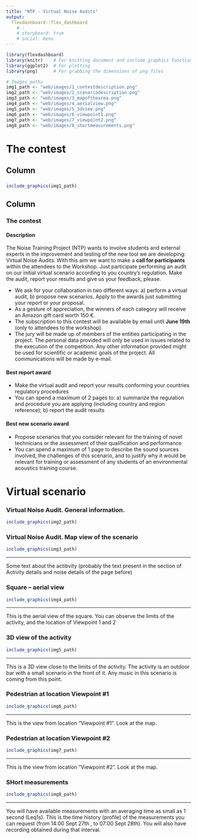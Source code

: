 ```yaml
---
title: "NTP - Virtual Noise Audits"
output: 
  flexdashboard::flex_dashboard
    # :
    # storyboard: true
    # social: menu
---
```


```r
library(flexdashboard)
library(knitr)    # For knitting document and include_graphics function
library(ggplot2)  # For plotting
library(png)      # For grabbing the dimensions of png files

# Images paths
img1_path <- "web/images/1_contestdescription.png"
img2_path <- "web/images/2_scenariodescription.png"
img3_path <- "web/images/3_mapofthearea.png"
img4_path <- "web/images/4_aerialview.png"
img5_path <- "web/images/5_3dview.png"
img6_path <- "web/images/6_viewpoint1.png"
img7_path <- "web/images/7_viewpoint2.png"
img8_path <- "web/images/8_shortmeasurements.png"
```

The contest
=========================================

Column
-----------------------------------------

### {data-commentary-width=0}

```r
include_graphics(img1_path)

```


Column
-----------------------------------------
### The contest 

#### Description

The Noise Training Project (NTP) wants to involve students and external experts in the improvement and testing of the new tool we are developing: Virtual Noise Audits. With this aim we want to make a **call for participants** within the attendees to the Workshop. Just participate performing an audit on our initial virtual scenario according to you country’s regulation. Make the audit, report your results and give us your feedback, please. 

- We ask for your collaboration in two different ways: a) perform a virtual audit, b) propose new scenarios. Apply to the awards just submitting your report or your proposal.
- As a gesture of appreciation, the winners of each category will receive an Amazon gift card worth 150 €. 
- The subscription to this contest will be available by email until **June 19th** (only to attendees to the workshop).
- The jury will be made up of members of the entities participating in the project. The personal data provided will only be used in issues related to the execution of the competition. Any other information provided might be used for scientific or academic goals of the project. All communications will be made by e-mail.



#### Best report award

- Make the virtual audit and report your results conforming your countries regulatory procedures
- You can spend a maximum of 2 pages to: a)  summarize the regulation and procedure you are applying (including country and region reference); b) report the audit results


#### Best new scenario award

- Propose scenarios that you consider relevant for the training of novel technicians or the assessment of their qualification and performance
- You can spend a maximum of 1 page to describe the sound sources involved, the challenges of this scenario, and to justify why it would be relevant for training or assessment of any students of an environmental acoustics training course.


Virtual scenario {.storyboard}
=========================================
### Virtual Noise Audit. General information.

```r
include_graphics(img2_path)
```


### Virtual Noise Audit. Map view of the scenario {data-commentary-width=400}

```r
include_graphics(img3_path)
```

*** 
Some text about the actibvity (probably the text present in the section of Activity details and noise details of the page before)

### Square – aerial view {data-commentary-width=400}

```r
include_graphics(img4_path)
```

*** 
This is the aerial view of the square. You can observe the limits of the activity, and the location of Viewpoint 1 and 2


### 3D view of the activity {data-commentary-width=400}

```r
include_graphics(img5_path)
```

*** 

This is a 3D view close to the limits of the activity. The activity is an outdoor bar with a small scenario in the front of it. Any music in this scenario is coming from this point.

### Pedestrian at location Viewpoint #1 {data-commentary-width=400}

```r
include_graphics(img6_path)
```

*** 
This is the view from location “Viewpoint #1”. Look at the map.

### Pedestrian at location Viewpoint #2 {data-commentary-width=400}

```r
include_graphics(img7_path)
```

*** 
This is the view from location “Viewpoint #2”. Look at the map.


### SHort measurements {data-commentary-width=400}

```r
include_graphics(img8_path)
```

*** 
You will have available measurements with an averaging time as small as 1 second (Leq1s). This is the time history (profile) of the measurements you can request (from 14:00 Sept 27th , to 	07:00 Sept 28th). You will also have recording obtained during that interval.